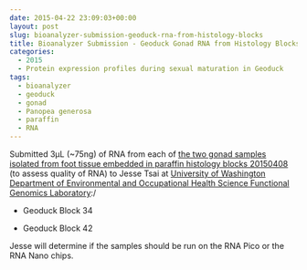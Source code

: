 ```yaml
---
date: 2015-04-22 23:09:03+00:00
layout: post
slug: bioanalyzer-submission-geoduck-rna-from-histology-blocks
title: Bioanalyzer Submission - Geoduck Gonad RNA from Histology Blocks
categories:
  - 2015
  - Protein expression profiles during sexual maturation in Geoduck
tags:
  - bioanalyzer
  - geoduck
  - gonad
  - Panopea generosa
  - paraffin
  - RNA
---
```


Submitted 3μL (~75ng) of RNA from each of [the two gonad samples isolated from foot tissue embedded in paraffin histology blocks 20150408](https://robertslab.github.io/sams-notebook/posts/2015/2015-04-08-rna-isolation-geoduck-foot-in-paraffin-histology-blocks.html) (to assess quality of RNA) to Jesse Tsai at [University of Washington Department of Environmental and Occupational Health Science Functional Genomics Laboratory](https://depts.washington.edu/ceeh/members/core-services/):/




    
  * Geoduck Block 34

    
  * Geoduck Block 42



Jesse will determine if the samples should be run on the RNA Pico or the RNA Nano chips.
